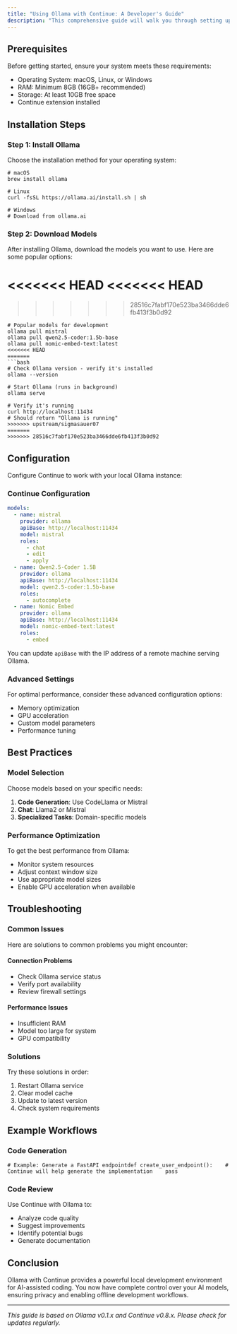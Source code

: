 ```yaml
---
title: "Using Ollama with Continue: A Developer's Guide"
description: "This comprehensive guide will walk you through setting up Ollama with Continue for powerful local AI development. Ollama allows you to run large language models locally on your machine, providing privacy, control, and offline capabilities for AI-assisted coding."
---
```


## Prerequisites

Before getting started, ensure your system meets these requirements:

- Operating System: macOS, Linux, or Windows
- RAM: Minimum 8GB (16GB+ recommended)
- Storage: At least 10GB free space
- Continue extension installed

## Installation Steps

### Step 1: Install Ollama

Choose the installation method for your operating system:

```
# macOS
brew install ollama

# Linux
curl -fsSL https://ollama.ai/install.sh | sh

# Windows
# Download from ollama.ai
```

### Step 2: Download Models

After installing Ollama, download the models you want to use. Here are some popular options:

<<<<<<< HEAD
<<<<<<< HEAD
=======
>>>>>>> 28516c7fabf170e523ba3466dde6fb413f3b0d92
```
# Popular models for development
ollama pull mistral
ollama pull qwen2.5-coder:1.5b-base
ollama pull nomic-embed-text:latest
<<<<<<< HEAD
=======
```bash
# Check Ollama version - verify it's installed
ollama --version

# Start Ollama (runs in background)
ollama serve

# Verify it's running
curl http://localhost:11434
# Should return "Ollama is running"
>>>>>>> upstream/sigmasauer07
=======
>>>>>>> 28516c7fabf170e523ba3466dde6fb413f3b0d92
```

## Configuration

Configure Continue to work with your local Ollama instance:

### Continue Configuration

```yaml
models:
  - name: mistral
    provider: ollama
    apiBase: http://localhost:11434
    model: mistral
    roles:
      - chat
      - edit
      - apply
  - name: Qwen2.5-Coder 1.5B
    provider: ollama
    apiBase: http://localhost:11434
    model: qwen2.5-coder:1.5b-base
    roles:
      - autocomplete
  - name: Nomic Embed
    provider: ollama
    apiBase: http://localhost:11434
    model: nomic-embed-text:latest
    roles:
      - embed
```

You can update `apiBase` with the IP address of a remote machine serving Ollama. 

### Advanced Settings

For optimal performance, consider these advanced configuration options:

- Memory optimization
- GPU acceleration
- Custom model parameters
- Performance tuning

## Best Practices

### Model Selection

Choose models based on your specific needs:

1. **Code Generation**: Use CodeLlama or Mistral
2. **Chat**: Llama2 or Mistral
3. **Specialized Tasks**: Domain-specific models

### Performance Optimization

To get the best performance from Ollama:

- Monitor system resources
- Adjust context window size
- Use appropriate model sizes
- Enable GPU acceleration when available

## Troubleshooting

### Common Issues

Here are solutions to common problems you might encounter:

#### Connection Problems

- Check Ollama service status
- Verify port availability
- Review firewall settings

#### Performance Issues

- Insufficient RAM
- Model too large for system
- GPU compatibility

### Solutions

Try these solutions in order:

1. Restart Ollama service
2. Clear model cache
3. Update to latest version
4. Check system requirements

## Example Workflows

### Code Generation

```
# Example: Generate a FastAPI endpointdef create_user_endpoint():    # Continue will help generate the implementation    pass
```

### Code Review

Use Continue with Ollama to:

- Analyze code quality
- Suggest improvements
- Identify potential bugs
- Generate documentation

## Conclusion

Ollama with Continue provides a powerful local development environment for AI-assisted coding. You now have complete control over your AI models, ensuring privacy and enabling offline development workflows.

---

_This guide is based on Ollama v0.1.x and Continue v0.8.x. Please check for updates regularly._
